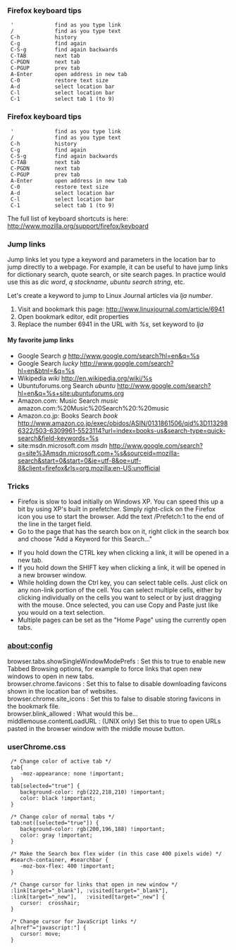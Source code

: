 === Firefox keyboard tips ===

  '             find as you type link
  /             find as you type text
  C-h           history
  C-g           find again
  C-S-g         find again backwards
  C-TAB         next tab
  C-PGDN        next tab
  C-PGUP        prev tab
  A-Enter       open address in new tab
  C-0           restore text size
  A-d           select location bar
  C-l           select location bar
  C-1           select tab 1 (to 9)

=== Firefox keyboard tips ===

  '             find as you type link
  /             find as you type text
  C-h           history
  C-g           find again
  C-S-g         find again backwards
  C-TAB         next tab
  C-PGDN        next tab
  C-PGUP        prev tab
  A-Enter       open address in new tab
  C-0           restore text size
  A-d           select location bar
  C-l           select location bar
  C-1           select tab 1 (to 9)

The full list of keyboard shortcuts is here: http://www.mozilla.org/support/firefox/keyboard

=== Jump links ===

Jump links let you type a keyword and parameters in the location bar to jump directly to a webpage.
For example, it can be useful to have jump links for dictionary search, quote search, or site search pages. 
In practice would use this as ''dic word'', ''q stockname'', ''ubuntu search string'', etc.

Let's create a keyword to jump to Linux Journal articles via ''lja number''.

# Visit and bookmark this page: http://www.linuxjournal.com/article/6941
# Open bookmark editor, edit properties
# Replace the number 6941 in the URL with ''%s'', set keyword to ''lja''

==== My favorite jump links ====

* Google Search ''g'' http://www.google.com/search?hl=en&q=%s
* Google Search ''lucky'' http://www.google.com/search?hl=en&btnI=&q=%s
* Wikipedia ''wiki'' http://en.wikipedia.org/wiki/%s
* Ubuntuforums.org Search ''ubuntu'' http://www.google.com/search?hl=en&q=%s+site:ubuntuforums.org
* Amazon.com: Music Search ''music'' amazon.com:%20Music%20Search%20:%20music
* Amazon.co.jp: Books Search ''book'' http://www.amazon.co.jp/exec/obidos/ASIN/0131861506/qid%3D1132986322/503-6309961-5523114?url=index=books-us&search-type=quick-search&field-keywords=%s
* site:msdn.microsoft.com ''msdn'' http://www.google.com/search?q=site%3Amsdn.microsoft.com+%s&sourceid=mozilla-search&start=0&start=0&ie=utf-8&oe=utf-8&client=firefox&rls=org.mozilla:en-US:unofficial

=== Tricks ===

* Firefox is slow to load initially on Windows XP. You can speed this up a bit by using XP's built in prefetcher. Simply right-click on the Firefox icon you use to start the browser. Add the text /Prefetch:1 to the end of the line in the target field.
* Go to the page that has the search box on it, right click in the search box and choose "Add a Keyword for this Search..."

* If you hold down the CTRL key when clicking a link, it will be opened in a new tab.
* If you hold down the SHIFT key when clicking a link, it will be opened in a new browser window.
* While holding down the Ctrl key, you can select table cells. Just click on any non-link portion of the cell. You can select multiple cells, either by clicking individually on the cells you want to select or by just dragging with the mouse. Once selected, you can use Copy and Paste just like you would on a text selection.
* Multiple pages can be set as the "Home Page" using the currently open tabs.

=== about:config ===

; browser.tabs.showSingleWindowModePrefs : Set this to true to enable new Tabbed Browsing options, for example to force links that open new windows to open in new tabs.
; browser.chrome.favicons : Set this to false to disable downloading favicons shown in the location bar of websites.
; browser.chrome.site_icons : Set this to false to disable storing favicons in the bookmark file.
; browser.blink_allowed : What would this be...
; middlemouse.contentLoadURL : (UNIX only) Set this to true to open URLs pasted in the browser window with the middle mouse button.

=== userChrome.css ===

  /* Change color of active tab */
  tab{
     -moz-appearance: none !important;
  }
  tab[selected="true"] {
     background-color: rgb(222,218,210) !important;
     color: black !important;
  }
  
  /* Change color of normal tabs */
  tab:not([selected="true"]) {
     background-color: rgb(200,196,188) !important;
     color: gray !important;
  }
  
  /* Make the Search box flex wider (in this case 400 pixels wide) */
  #search-container, #searchbar {
     -moz-box-flex: 400 !important;
  }
  
  /* Change cursor for links that open in new window */
  :link[target="_blank"], :visited[target="_blank"],
  :link[target="_new"],   :visited[target="_new"] {
     cursor:  crosshair;
  } 
  
  /* Change cursor for JavaScript links */
  a[href^="javascript:"] {
     cursor: move;
  } 
